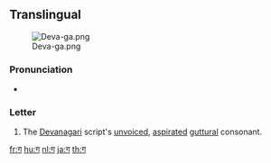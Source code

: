 {{also|ग़|ਗ}}
==Translingual==
[[File:Deva-ga.png|thumb]]

===Pronunciation===
* {{IPA|/gə/|lang=mul}}

===Letter===
{{mul-deva|ga}}

# The [[Devanagari]] script's [[unvoiced]], [[aspirated]] [[guttural]] consonant.

[[fr:ग]]
[[hu:ग]]
[[nl:ग]]
[[ja:ग]]
[[th:ग]]
